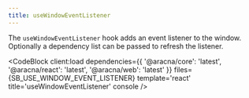 ```yaml
---
title: useWindowEventListener
---
```



The `useWindowEventListener` hook adds an event listener to the window.
Optionally a dependency list can be passed to refresh the listener.

<CodeBlock
  client:load
  dependencies={{
    '@aracna/core': 'latest',
    '@aracna/react': 'latest',
    '@aracna/web': 'latest'
  }}
  files={SB_USE_WINDOW_EVENT_LISTENER}
  template='react'
  title='useWindowEventListener'
  console
/>
